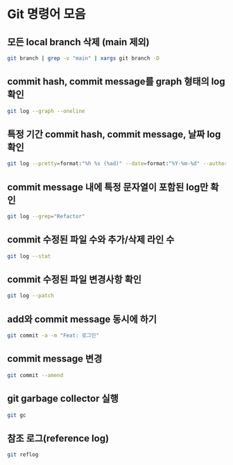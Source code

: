 # Git 명령어 모음

## 모든 local branch 삭제 (main 제외)

```bash
git branch | grep -v "main" | xargs git branch -D
```

## commit hash, commit message를 graph 형태의 log 확인

```bash
git log --graph --oneline
```

## 특정 기간 commit hash, commit message, 날짜 log 확인

```bash
git log --pretty=format:"%h %s (%ad)" --date=format:"%Y-%m-%d" --author="fe-dudu" --since="2023-01-01" --until="2023-12-30"
```

## commit message 내에 특정 문자열이 포함된 log만 확인

```bash
git log --grep="Refactor"
```

## commit 수정된 파일 수와 추가/삭제 라인 수

```bash
git log --stat
```

## commit 수정된 파일 변경사항 확인

```bash
git log --patch
```

## add와 commit message 동시에 하기

```bash
git commit -a -m "Feat: 로그인"
```

## commit message 변경

```bash
git commit --amend
```

## git garbage collector 실행

```bash
git gc
```

## 참조 로그(reference log)

```bash
git reflog
```
